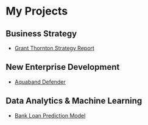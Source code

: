 # My Projects

## Business Strategy
- [Grant Thornton Strategy Report](projects/GT.qmd)

## New Enterprise Development
- [Aquaband Defender](projects/Aquaband.qmd)

## Data Analytics & Machine Learning
- [Bank Loan Prediction Model](projects/bank-loans.qmd)
